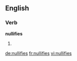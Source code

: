 ==English==
===Verb===
'''nullifies'''
# {{third-person singular of|[[nullify]]}}

[[de:nullifies]]
[[fr:nullifies]]
[[vi:nullifies]]